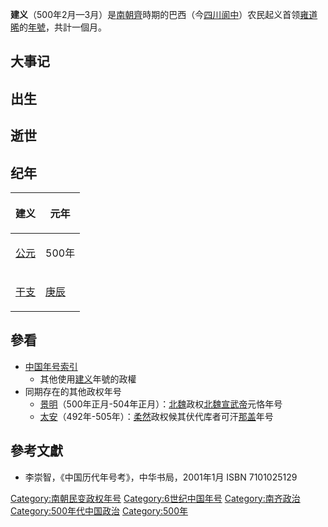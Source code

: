 {{Eranamebox|年号=建义
|起讫时间= 500年2月—3月
|政权= 
|帝王= 雍道晞
|历时= 一個月
|timeline= <timeline>
ImageSize  = width:200 height:50
PlotArea   = width:180 height:30 left:10 bottom:20
TimeAxis   = orientation:horizontal
DateFormat = yyyy
Period     = from:420 till:589
AlignBars  = early
ScaleMajor = increment:22 start:500
Colors =
  id:canvas value:rgb(1,1,0.85)
BackgroundColors = canvas:canvas
PlotData =
  width:15 color:black
  bar:era from:start till:end
  bar:era from:479 till:502 color:green
  bar:era from:500 till:500 color:red
  bar:era from:500 till:500 color:blue
</timeline>
|说明= <span style="color: blue">建义</span>在<span style="color: green">南朝齊</span>、'''南朝'''和<span style="color: red">萧宝卷</span>时期的位置。 
}}

'''建义'''（500年2月—3月）是[[南朝齊|南朝齊]]時期的巴西（今[[四川|四川]][[阆中|阆中]]）农民起义首领[[雍道晞|雍道晞]]的[[年號|年號]]，共計一個月。

==大事记==

==出生==

==逝世==

==纪年==
{| class="wikitable" 
|-
!建义!!元年
|-
![[公元纪年|公元]]
|500年
|-
![[干支纪年|干支]]
|[[庚辰|庚辰]]
|}

==參看==
*[[中国年号索引|中国年号索引]]
**其他使用[[建义|建义]]年號的政權
*同期存在的其他政权年号
**[[景明|景明]]（500年正月-504年正月）：[[北魏|北魏]]政权[[北魏宣武帝|北魏宣武帝]]元恪年号
**[[太安_(柔然)|太安]]（492年-505年）：[[柔然|柔然]]政权候其伏代库者可汗[[那盖|那盖]]年号

==參考文獻==
*李崇智，《中国历代年号考》，中华书局，2001年1月 ISBN 7101025129

{{History-stub}}

{{南北朝年號}}

[[Category:南朝民变政权年号|Category:南朝民变政权年号]]
[[Category:6世纪中国年号|Category:6世纪中国年号]]
[[Category:南齐政治|Category:南齐政治]]
[[Category:500年代中国政治|Category:500年代中国政治]]
[[Category:500年|Category:500年]]